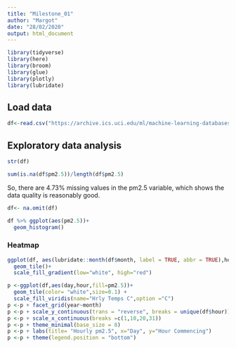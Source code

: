 ```yaml
---
title: "Milestone_01"
author: "Margot"
date: "28/02/2020"
output: html_document
---
```

```r
library(tidyverse)
library(here)
library(broom)
library(glue)
library(plotly)
library(lubridate)
```

## Load data

```r
df<-read.csv("https://archive.ics.uci.edu/ml/machine-learning-databases/00381/PRSA_data_2010.1.1-2014.12.31.csv")
```

## Exploratory data analysis

```r
str(df)
```


```r
sum(is.na(df$pm2.5))/length(df$pm2.5)
```
So, there are 4.73% missing values in the pm2.5 variable, which shows the data quality is reasonably good.

```r
df<- na.omit(df)
```




```r
df %>% ggplot(aes(pm2.5))+
  geom_histogram()
```





### Heatmap

```r
ggplot(df, aes(lubridate::month(df$month, label = TRUE, abbr = TRUE),hour, fill=pm2.5))+
  geom_tile()+
  scale_fill_gradient(low="white", high="red")
```
```r
p <-ggplot(df,aes(day,hour,fill=pm2.5))+
  geom_tile(color= "white",size=0.1) + 
  scale_fill_viridis(name="Hrly Temps C",option ="C")
p <-p + facet_grid(year~month)
p <-p + scale_y_continuous(trans = "reverse", breaks = unique(df$hour))
p <-p + scale_x_continuous(breaks =c(1,10,20,31))
p <-p + theme_minimal(base_size = 8)
p <-p + labs(title= "Hourly pm2.5", x="Day", y="Hour Commencing")
p <-p + theme(legend.position = "bottom")
```

